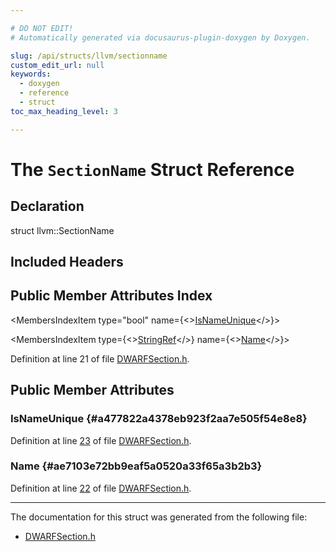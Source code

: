 ```yaml
---

# DO NOT EDIT!
# Automatically generated via docusaurus-plugin-doxygen by Doxygen.

slug: /api/structs/llvm/sectionname
custom_edit_url: null
keywords:
  - doxygen
  - reference
  - struct
toc_max_heading_level: 3

---
```





# The `SectionName` Struct Reference

<DoxygenPage pluginConfig={pluginConfig}>



## Declaration

<CodeBlock>struct llvm::SectionName</CodeBlock>

## Included Headers

<IncludesList>
<IncludesListItem
  filePath="llvm/DebugInfo/DWARF/DWARFSection.h"
  permalink="/docs/api/files/include/include/llvm/include/llvm/debuginfo/include/llvm/debuginfo/dwarf/dwarfsection-h"
  isLocal="true" />
</IncludesList>

## Public Member Attributes Index

<MembersIndex>

<MembersIndexItem
  type="bool"
  name={<><a href="#a477822a4378eb923f2aa7e505f54e8e8">IsNameUnique</a></>}>
</MembersIndexItem>

<MembersIndexItem
  type={<><a href="/docs/api/classes/llvm/stringref">StringRef</a></>}
  name={<><a href="#ae7103e72bb9eaf5a0520a33f65a3b2b3">Name</a></>}>
</MembersIndexItem>

</MembersIndex>


Definition at line 21 of file <a href="/docs/api/files/include/include/llvm/include/llvm/debuginfo/include/llvm/debuginfo/dwarf/dwarfsection-h">DWARFSection.h</a>.

<SectionDefinition>

## Public Member Attributes

### IsNameUnique {#a477822a4378eb923f2aa7e505f54e8e8}

<MemberDefinition
  prototype="bool llvm::SectionName::IsNameUnique">

Definition at line <a href="/docs/api/files/include/include/llvm/include/llvm/debuginfo/include/llvm/debuginfo/dwarf/dwarfsection-h/#l00023">23</a> of file <a href="/docs/api/files/include/include/llvm/include/llvm/debuginfo/include/llvm/debuginfo/dwarf/dwarfsection-h">DWARFSection.h</a>.
</MemberDefinition>

### Name {#ae7103e72bb9eaf5a0520a33f65a3b2b3}

<MemberDefinition
  prototype="StringRef llvm::SectionName::Name">

Definition at line <a href="/docs/api/files/include/include/llvm/include/llvm/debuginfo/include/llvm/debuginfo/dwarf/dwarfsection-h/#l00022">22</a> of file <a href="/docs/api/files/include/include/llvm/include/llvm/debuginfo/include/llvm/debuginfo/dwarf/dwarfsection-h">DWARFSection.h</a>.
</MemberDefinition>

</SectionDefinition>

<hr/>

The documentation for this struct was generated from the following file:

<ul>
<li><a href="/docs/api/files/include/include/llvm/include/llvm/debuginfo/include/llvm/debuginfo/dwarf/dwarfsection-h">DWARFSection.h</a></li>
</ul>

</DoxygenPage>
